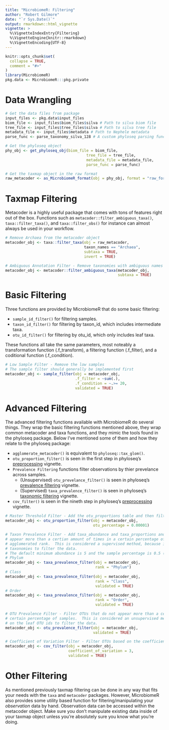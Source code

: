 ```yaml
---
title: "MicrobiomeR: Filtering"
author: "Robert Gilmore"
date: "`r Sys.Date()`"
output: rmarkdown::html_vignette
vignette: >
  %\VignetteIndexEntry{Filtering}
  %\VignetteEngine{knitr::rmarkdown}
  %\VignetteEncoding{UTF-8}
---
```


```r
knitr::opts_chunk$set(
  collapse = TRUE,
  comment = "#>"
)
library(MicrobiomeR)
pkg.data <- MicrobiomeR:::pkg.private
```

# Data Wrangling

```r
# Get the data files from package
input_files <- pkg.data$input_files
biom_file <- input_files$biom_files$silva # Path to silva biom file
tree_file <- input_files$tree_files$silva # Path to silva tree file
metadata_file <- input_files$metadata # Path to Nephele metadata
parse_func <- parse_taxonomy_silva_128 # A custom phyloseq parsing function for silva annotations

# Get the phyloseq object
phy_obj <- get_phyloseq_obj(biom_file = biom_file, 
                                    tree_file = tree_file, 
                                    metadata_file = metadata_file,
                                    parse_func = parse_func)

# Get the taxmap object in the raw format
raw_metacoder <- as_MicrobiomeR_format(obj = phy_obj, format = "raw_format")
```

# Taxmap Filtering

Metacoder is a highly useful package that comes with tons of features right out of the box.  Functions
such as `metacoder::filter_ambiguous_taxa()`, `taxa::filter_taxa()`, and `taxa::filter_obs()` for instance
can almost always be used in your workflow.  

```r
# Remove Archaea from the metacoder object
metacoder_obj <- taxa::filter_taxa(obj = raw_metacoder,
                                   taxon_names == "Archaea",
                                   subtaxa = TRUE,
                                   invert = TRUE)

# Ambiguous Annotation Filter - Remove taxonomies with ambiguous names
metacoder_obj <- metacoder::filter_ambiguous_taxa(metacoder_obj, 
                                                  subtaxa = TRUE)
```

# Basic Filtering

Three functions are provided by MicrobiomeR that do some basic filtering:

* `sample_id_filter()` for filtering samples.
* `taxon_id_filter()` for filtering by taxon_id, which includes intermediate taxa.
* `otu_id_filter()` for filtering by otu_id, which only includes leaf taxa.

These functions all take the same parameters, most noteably a transformation function (.f_transform),
a filtering function (.f_filter), and a coditional function (.f_condition).

```r
# Low Sample Filter - Remove the low samples
# The sample filter should generally be implemented first
metacoder_obj <- sample_filter(obj = metacoder_obj,
                               .f_filter = ~sum(.),
                               .f_condition = ~.>= 20, 
                               validated = TRUE)
```

# Advanced Filtering

The advanced filtering functions available with MicrobiomeR do several things.  They wrap the basic 
filtering functions mentioned above, they wrap common metacoder and taxa functions, and they mimic 
the tools found in the phyloseq package.  Below I've mentioned some of them and how they relate to 
the phyloseq package:

* `agglomerate_metacoder()` is equivalent to `phyloseq::tax_glom()`.
* `otu_proportion_filter()` is seen in the first step in phyloseq's [preprocessing](http://joey711.github.io/phyloseq/preprocess.html#preprocessing) vignette.
* `Prevalence Filtering`  functions filter observations by thier prevelance across samples.
    * (Unsupervised) `otu_prevelance_filter()` is seen in phyloseq's [prevalence
    filtering](http://web.stanford.edu/class/bios221/MicrobiomeWorkflowII.html#prevalence_filtering) vignette.
    * (Supervised) `taxa_prevalence_filter()` is seen in phyloseq's [taxonomic filtering](http://web.stanford.edu/class/bios221/MicrobiomeWorkflowII.html#taxonomic_filtering) vignette.
* `cov_filter()` is seen in the nineth step in phyloseq's [preprocessing](http://joey711.github.io/phyloseq/preprocess.html#preprocessing) vignette.

```r
# Master Threshold Filter - Add the otu_proportions table and then filter OTUs based on min %
metacoder_obj <- otu_proportion_filter(obj = metacoder_obj,
                                       otu_percentage = 0.00001)

# Taxon Prevalence Filter - Add taxa_abundance and taxa_proportions and then filter OTUs that do not
# appear more than a certian amount of times in a certain percentage of samples at the specified
# agglomerated rank.  This is considered a supervised method, because it relies on intermediate
# taxonomies to filter the data.
# The default minimum abundance is 5 and the sample percentage is 0.5 (5%).
# Phylum
metacoder_obj <- taxa_prevalence_filter(obj = metacoder_obj,
                                        rank = "Phylum")
# Class
metacoder_obj <- taxa_prevalence_filter(obj = metacoder_obj,
                                        rank = "Class", 
                                        validated = TRUE)
# Order
metacoder_obj <- taxa_prevalence_filter(obj = metacoder_obj,
                                        rank = "Order", 
                                        validated = TRUE)

# OTU Prevalence Filter - Filter OTUs that do not appear more than a certian amount of times in a
# certain percentage of samples.  This is considered an unsupervised method, because it relies only
# on the leaf OTU ids to filter the data.
metacoder_obj <- otu_prevalence_filter(obj = metacoder_obj, 
                                       validated = TRUE)

# Coefficient of Variation Filter - Filter OTUs based on the coefficient of variation
metacoder_obj <- cov_filter(obj = metacoder_obj,
                            coefficient_of_variation = 3, 
                            validated = TRUE)
```

# Other Filtering

As mentioned previously taxmap filtering can be done in any way that fits your needs with the `taxa`
and `metacoder` packages.  However, MicrobiomeR also provides some utility based function for 
filtering/manipulating your _observation_ data by hand.  Observation data can be accessed within
the metacoder object.  Make sure you don't manipulate existing data inside of your taxmap object
unless you're absolutely sure you know what you're doing.


